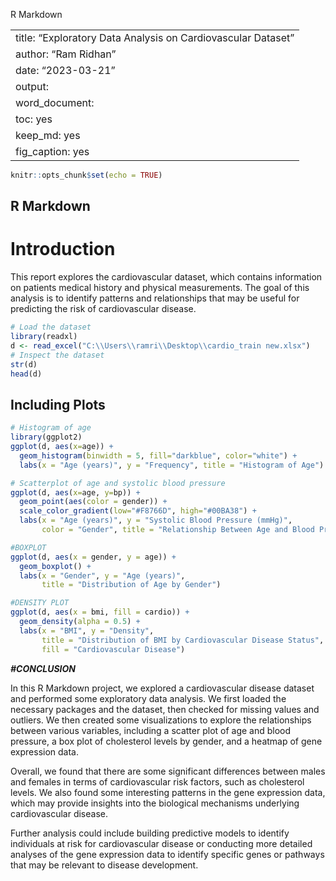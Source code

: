 R Markdown

---
title: "Exploratory Data Analysis on Cardiovascular Dataset"
author: "Ram Ridhan"
date: "2023-03-21"
output: 
  word_document: 
    toc: yes
    keep_md: yes
    fig_caption: yes
---

```{r setup, include=FALSE}
knitr::opts_chunk$set(echo = TRUE)
```

## R Markdown

# Introduction

This report explores the cardiovascular dataset, which contains information on patients medical history and physical measurements. The goal of this analysis is to identify patterns and relationships that may be useful for predicting the risk of cardiovascular disease.

```{r}
# Load the dataset
library(readxl)
d <- read_excel("C:\\Users\\ramri\\Desktop\\cardio_train new.xlsx")
# Inspect the dataset
str(d)
head(d)
```

## Including Plots

```{r d, echo=FALSE}
# Histogram of age
library(ggplot2)
ggplot(d, aes(x=age)) + 
  geom_histogram(binwidth = 5, fill="darkblue", color="white") +
  labs(x = "Age (years)", y = "Frequency", title = "Histogram of Age")

# Scatterplot of age and systolic blood pressure
ggplot(d, aes(x=age, y=bp)) +
  geom_point(aes(color = gender)) +
  scale_color_gradient(low="#F8766D", high="#00BA38") +
  labs(x = "Age (years)", y = "Systolic Blood Pressure (mmHg)", 
       color = "Gender", title = "Relationship Between Age and Blood Pressure")

#BOXPLOT
ggplot(d, aes(x = gender, y = age)) +
  geom_boxplot() +
  labs(x = "Gender", y = "Age (years)", 
       title = "Distribution of Age by Gender")

#DENSITY PLOT
ggplot(d, aes(x = bmi, fill = cardio)) +
  geom_density(alpha = 0.5) +
  labs(x = "BMI", y = "Density", 
       title = "Distribution of BMI by Cardiovascular Disease Status",
       fill = "Cardiovascular Disease")

```





***#CONCLUSION***

In this R Markdown project, we explored a cardiovascular disease dataset and performed some exploratory data analysis. We first loaded the necessary packages and the dataset, then checked for missing values and outliers. We then created some visualizations to explore the relationships between various variables, including a scatter plot of age and blood pressure, a box plot of cholesterol levels by gender, and a heatmap of gene expression data.

Overall, we found that there are some significant differences between males and females in terms of cardiovascular risk factors, such as cholesterol levels. We also found some interesting patterns in the gene expression data, which may provide insights into the biological mechanisms underlying cardiovascular disease.

Further analysis could include building predictive models to identify individuals at risk for cardiovascular disease or conducting more detailed analyses of the gene expression data to identify specific genes or pathways that may be relevant to disease development.

